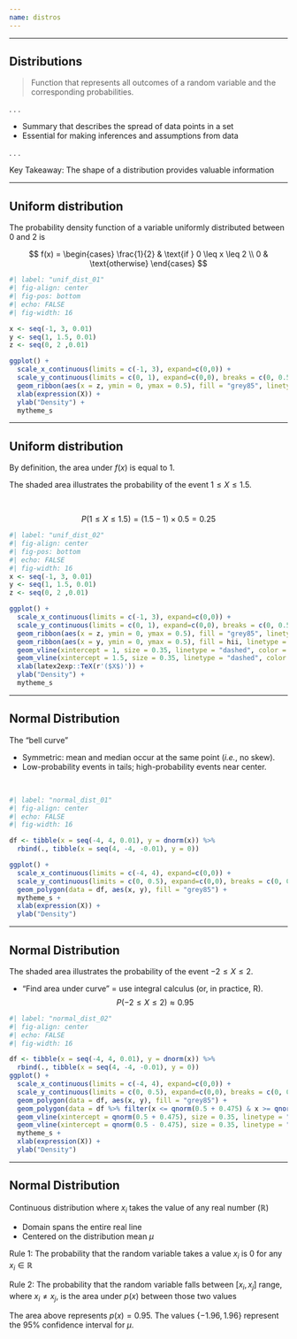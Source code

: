 ```yaml
---
name: distros
---
```


---

## Distributions

> Function that represents all outcomes of a random variable and the corresponding probabilities.

. . .

- Summary that describes the spread of data points in a set
- Essential for making inferences and assumptions from data

. . .

[Key Takeaway:]{.note} The shape of a distribution provides valuable information



---

## Uniform distribution

The probability density function of a variable uniformly distributed between 0 and 2 is

$$
f(x) =
\begin{cases}
  \frac{1}{2} & \text{if } 0 \leq x \leq 2 \\
  0 & \text{otherwise}
\end{cases}
$$

```R
#| label: "unif_dist_01"
#| fig-align: center
#| fig-pos: bottom
#| echo: FALSE
#| fig-width: 16

x <- seq(-1, 3, 0.01)
y <- seq(1, 1.5, 0.01)
z <- seq(0, 2 ,0.01)

ggplot() +
  scale_x_continuous(limits = c(-1, 3), expand=c(0,0)) +
  scale_y_continuous(limits = c(0, 1), expand=c(0,0), breaks = c(0, 0.5, 1), labels = c(0, 0.5, 1)) +
  geom_ribbon(aes(x = z, ymin = 0, ymax = 0.5), fill = "grey85", linetype = "blank") +
  xlab(expression(X)) + 
  ylab("Density") +
  mytheme_s
```

---

## Uniform distribution

By definition, the area under $f(x)$ is equal to 1.

The [shaded area]{.hi} illustrates the probability of the event $1 \leq X \leq 1.5$.

<br>

$$
P(1 \leq X \leq 1.5) = (1.5-1) \times0.5 = 0.25
$$

```R
#| label: "unif_dist_02"
#| fig-align: center
#| fig-pos: bottom
#| echo: FALSE
#| fig-width: 16
x <- seq(-1, 3, 0.01)
y <- seq(1, 1.5, 0.01)
z <- seq(0, 2 ,0.01)

ggplot() +
  scale_x_continuous(limits = c(-1, 3), expand=c(0,0)) +
  scale_y_continuous(limits = c(0, 1), expand=c(0,0), breaks = c(0, 0.5, 1), labels = c(0, 0.5, 1)) +
  geom_ribbon(aes(x = z, ymin = 0, ymax = 0.5), fill = "grey85", linetype = "blank") +
  geom_ribbon(aes(x = y, ymin = 0, ymax = 0.5), fill = hii, linetype = "blank") +
  geom_vline(xintercept = 1, size = 0.35, linetype = "dashed", color = hi) +
  geom_vline(xintercept = 1.5, size = 0.35, linetype = "dashed", color = hi) +
  xlab(latex2exp::TeX(r'($X$)')) + 
  ylab("Density") +
  mytheme_s
```

---

## Normal Distribution

The ["bell curve"]{.hi .note}

- Symmetric: mean and median occur at the same point (_i.e._, no skew).
- Low-probability events in tails; high-probability events near center.

<br>

```R
#| label: "normal_dist_01"
#| fig-align: center
#| echo: FALSE
#| fig-width: 16

df <- tibble(x = seq(-4, 4, 0.01), y = dnorm(x)) %>%
  rbind(., tibble(x = seq(4, -4, -0.01), y = 0))

ggplot() +
  scale_x_continuous(limits = c(-4, 4), expand=c(0,0)) +
  scale_y_continuous(limits = c(0, 0.5), expand=c(0,0), breaks = c(0, 0.5), labels = c(0, 0.5)) +
  geom_polygon(data = df, aes(x, y), fill = "grey85") +
  mytheme_s +
  xlab(expression(X)) + 
  ylab("Density")
```

---

## Normal Distribution

The [shaded area]{.hi} illustrates the probability of the event $-2 \leq X \leq 2$.

- "Find area under curve" [=]{.mono} use integral calculus (or, in practice, [R]{.mono}).
$$
P(-2 \leq X \leq 2) \approx 0.95
$$

```R
#| label: "normal_dist_02"
#| fig-align: center
#| echo: FALSE
#| fig-width: 16

df <- tibble(x = seq(-4, 4, 0.01), y = dnorm(x)) %>%
  rbind(., tibble(x = seq(4, -4, -0.01), y = 0))
ggplot() +
  scale_x_continuous(limits = c(-4, 4), expand=c(0,0)) +
  scale_y_continuous(limits = c(0, 0.5), expand=c(0,0), breaks = c(0, 0.5), labels = c(0, 0.5)) +
  geom_polygon(data = df, aes(x, y), fill = "grey85") +
  geom_polygon(data = df %>% filter(x <= qnorm(0.5 + 0.475) & x >= qnorm(0.5 - 0.475)), aes(x, y), fill = hii) +
  geom_vline(xintercept = qnorm(0.5 + 0.475), size = 0.35, linetype = "dashed", color = hi) +
  geom_vline(xintercept = qnorm(0.5 - 0.475), size = 0.35, linetype = "dashed", color = hi) +
  mytheme_s +
  xlab(expression(X)) + 
  ylab("Density")
```

---

## Normal Distribution


Continuous distribution where $x_i$ takes the value of any real number (${\mathbb{R}}$)

- Domain spans the entire real line
- Centered on the distribution mean $\mu$

[Rule 1:]{.note} The probability that the random variable takes a value $x_i$ is 0 for any $x_i\in {\mathbb{R}}$

[Rule 2:]{.note} The probability that the random variable falls between $[x_i,x_j]$ range, where $x_i \neq x_j$, is the area under $p(x)$ between those two values 

The area above represents $p(x)=0.95$. The values $\{-1.96, 1.96\}$ represent the 95% confidence interval for $\mu$.